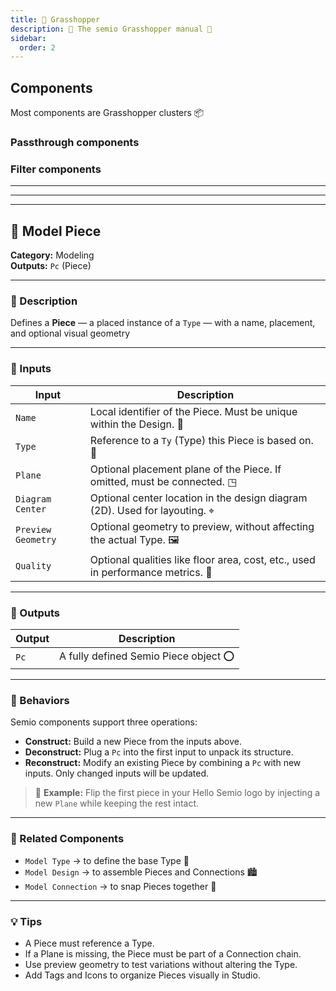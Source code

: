 ```yaml
---
title: 🦗 Grasshopper
description: 📖 The semio Grasshopper manual 🧐
sidebar:
  order: 2
---
```


## Components

Most components are Grasshopper clusters 📦

### Passthrough components

### Filter components



---
---
---


## 🧩 Model Piece

**Category:** Modeling  
**Outputs:** `Pc` (Piece)

---

### 📄 Description
Defines a **Piece** — a placed instance of a `Type` — with a name, placement, and optional visual geometry

---

### 🧰 Inputs

| Input              | Description                                                                 |
|-------------------|-----------------------------------------------------------------------------|
| `Name`            | Local identifier of the Piece. Must be unique within the Design. 📛          |
| `Type`            | Reference to a `Ty` (Type) this Piece is based on. 🧩                        |
| `Plane`           | Optional placement plane of the Piece. If omitted, must be connected. ◳     |
| `Diagram Center`  | Optional center location in the design diagram (2D). Used for layouting. ⌖ |
| `Preview Geometry`| Optional geometry to preview, without affecting the actual Type. 🖼️         |
| `Quality`         | Optional qualities like floor area, cost, etc., used in performance metrics. 📏|

---

### 🎯 Outputs

| Output  | Description                           |
|---------|---------------------------------------|
| `Pc`    | A fully defined Semio Piece object ⭕  |

---

### 🧱 Behaviors
Semio components support three operations:

- **Construct:** Build a new Piece from the inputs above.
- **Deconstruct:** Plug a `Pc` into the first input to unpack its structure.
- **Reconstruct:** Modify an existing Piece by combining a `Pc` with new inputs. Only changed inputs will be updated.

> 🧩 **Example:** Flip the first piece in your Hello Semio logo by injecting a new `Plane` while keeping the rest intact.

---

### 🔗 Related Components

- `Model Type` → to define the base Type 🧱  
- `Model Design` → to assemble Pieces and Connections 🏙️  
- `Model Connection` → to snap Pieces together 🔗  

---

### 💡 Tips

- A Piece must reference a Type.
- If a Plane is missing, the Piece must be part of a Connection chain.
- Use preview geometry to test variations without altering the Type.
- Add Tags and Icons to organize Pieces visually in Studio.
